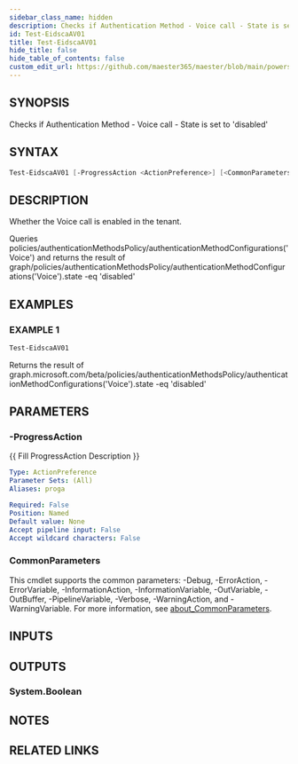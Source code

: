 ```yaml
---
sidebar_class_name: hidden
description: Checks if Authentication Method - Voice call - State is set to 'disabled'
id: Test-EidscaAV01
title: Test-EidscaAV01
hide_title: false
hide_table_of_contents: false
custom_edit_url: https://github.com/maester365/maester/blob/main/powershell/public/Test-EidscaAV01.ps1
---
```


## SYNOPSIS

Checks if Authentication Method - Voice call - State is set to 'disabled'

## SYNTAX

```powershell
Test-EidscaAV01 [-ProgressAction <ActionPreference>] [<CommonParameters>]
```

## DESCRIPTION

Whether the Voice call is enabled in the tenant.

Queries policies/authenticationMethodsPolicy/authenticationMethodConfigurations('Voice')
and returns the result of
 graph/policies/authenticationMethodsPolicy/authenticationMethodConfigurations('Voice').state -eq 'disabled'

## EXAMPLES

### EXAMPLE 1

```powershell
Test-EidscaAV01
```

Returns the result of graph.microsoft.com/beta/policies/authenticationMethodsPolicy/authenticationMethodConfigurations('Voice').state -eq 'disabled'

## PARAMETERS

### -ProgressAction

\{\{ Fill ProgressAction Description \}\}

```yaml
Type: ActionPreference
Parameter Sets: (All)
Aliases: proga

Required: False
Position: Named
Default value: None
Accept pipeline input: False
Accept wildcard characters: False
```

### CommonParameters

This cmdlet supports the common parameters: -Debug, -ErrorAction, -ErrorVariable, -InformationAction, -InformationVariable, -OutVariable, -OutBuffer, -PipelineVariable, -Verbose, -WarningAction, and -WarningVariable. For more information, see [about_CommonParameters](http://go.microsoft.com/fwlink/?LinkID=113216).

## INPUTS

## OUTPUTS

### System.Boolean

## NOTES

## RELATED LINKS

